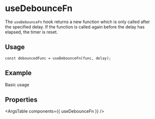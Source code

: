 
<Meta title="Utils/hooks/useDebounceFn" />

# useDebounceFn

The `useDebounceFn` hook returns a new function which is only called after the specified delay.
If the function is called again before the delay has elapsed, the timer is reset.

## Usage

```tsx
const debouncedFunc = useDebounceFn(func, delay);
```

## Example

Basic usage

<Canvas withToolbar={true}>
	<Story story={stories.Basic} name="Basic usage" />
</Canvas>

## Properties

<ArgsTable components={{ useDebounceFn }} />
